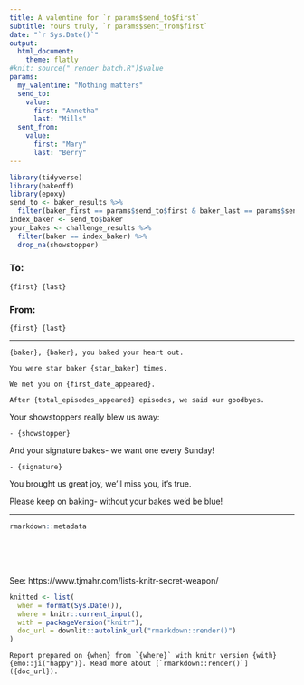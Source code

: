 ```yaml
---
title: A valentine for `r params$send_to$first`
subtitle: Yours truly, `r params$sent_from$first`
date: "`r Sys.Date()`"
output: 
  html_document:
    theme: flatly
#knit: source("_render_batch.R")$value
params:
  my_valentine: "Nothing matters"
  send_to:
    value:
      first: "Annetha"
      last: "Mills"
  sent_from:
    value:
      first: "Mary"
      last: "Berry"
---
```


```r
library(tidyverse)
library(bakeoff)
library(epoxy)
send_to <- baker_results %>% 
  filter(baker_first == params$send_to$first & baker_last == params$send_to$last)
index_baker <- send_to$baker
your_bakes <- challenge_results %>% 
  filter(baker == index_baker) %>% 
  drop_na(showstopper)
```

### To: 

```glue
{first} {last}
```

### From:

```glue
{first} {last}
```

---

```glue
{baker}, {baker}, you baked your heart out.

You were star baker {star_baker} times.

We met you on {first_date_appeared}.

After {total_episodes_appeared} episodes, we said our goodbyes.
```

Your showstoppers really blew us away:

```glue
- {showstopper}
```

And your signature bakes- we want one every Sunday!

```glue
- {signature}
```

You brought us great joy, we'll miss you, it's true.

Please keep on baking- without your bakes we'd be blue!

---

```r
rmarkdown::metadata
```

\
\
\


See: https://www.tjmahr.com/lists-knitr-secret-weapon/

```r
knitted <- list(
  when = format(Sys.Date()),
  where = knitr::current_input(),
  with = packageVersion("knitr"),
  doc_url = downlit::autolink_url("rmarkdown::render()")
)
```

```glue
Report prepared on {when} from `{where}` with knitr version {with} {emo::ji("happy")}. Read more about [`rmarkdown::render()`]({doc_url}).
```
